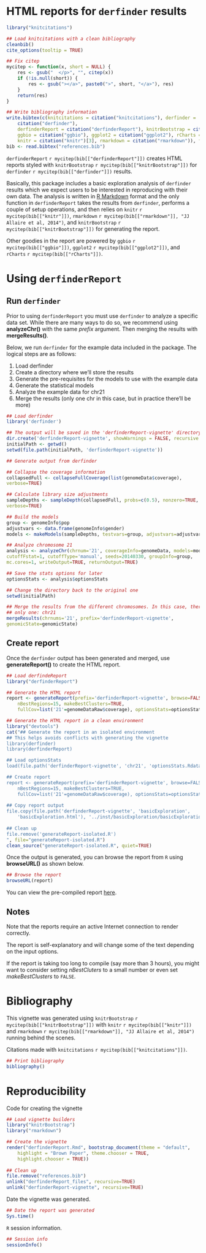 <!--
%\VignetteEngine{knitr::knitr}
%\VignetteIndexEntry{derfinderReport}
-->

HTML reports for `derfinder` results
===================================

```r
library("knitcitations")

## Load knitcitations with a clean bibliography
cleanbib()
cite_options(tooltip = TRUE)

## Fix citep
mycitep <- function(x, short = NULL) {
    res <- gsub("  </p>", "", citep(x))
    if (!is.null(short)) {
        res <- gsub("></a>", paste0(">", short, "</a>"), res)
    }
    return(res)
}

## Write bibliography information
write.bibtex(c(knitcitations = citation("knitcitations"), derfinder = 
    citation("derfinder"), 
    derfinderReport = citation("derfinderReport"), knitrBootstrap = citation("knitrBootstrap"), 
    ggbio = citation("ggbio"), ggplot2 = citation("ggplot2"), rCharts = citation("rCharts"), 
    knitr = citation("knitr")[3], rmarkdown = citation("rmarkdown")), file = "references.bib")
bib <- read.bibtex("references.bib")
```


`derfinderReport` `r mycitep(bib[["derfinderReport"]])` creates HTML reports 
styled with `knitrBootstrap` `r mycitep(bib[["knitrBootstrap"]])` for 
`derfinder` `r mycitep(bib[["derfinder"]])` results.

Basically, this package includes a basic exploration analysis of `derfinder` 
results which we expect users to be interested in reproducing with their own
data. The analysis is written in [R Markdown](http://www.rstudio.com/ide/docs/r_markdown)
format and the only function in `derfinderReport` takes the results from 
`derfinder`, performs a couple of setup operations, and then relies on
`knitr` `r mycitep(bib[["knitr"]])`, `rmarkdown` 
`r mycitep(bib[["rmarkdown"]], "JJ Allaire et al, 2014")`, and `knitrBootstrap` 
`r mycitep(bib[["knitrBootstrap"]])` for generating the report. 

Other goodies in the report are powered by `ggbio` `r mycitep(bib[["ggbio"]])`, 
`ggplot2` `r mycitep(bib[["ggplot2"]])`, and `rCharts`
`r mycitep(bib[["rCharts"]])`.

# Using `derfinderReport`

## Run `derfinder`

Prior to using `derfinderReport` you must use `derfinder` to analyze a specific
data set. While there are many ways to do so, we recommend using 
__analyzeChr()__ with the same _prefix_ argument. Then merging the results with 
__mergeResults()__.

Below, we run `derfinder` for the example data included in the package. The
logical steps are as follows:

1. Load derfinder
1. Create a directory where we'll store the results
1. Generate the pre-requisites for the models to use with the example data
1. Generate the statistical models
1. Analyze the example data for chr21
1. Merge the results (only one chr in this case, but in practice there'll be more)

```r
## Load derfinder
library('derfinder')

## The output will be saved in the 'derfinderReport-vignette' directory
dir.create('derfinderReport-vignette', showWarnings = FALSE, recursive = TRUE)
initialPath <- getwd()
setwd(file.path(initialPath, 'derfinderReport-vignette'))

## Generate output from derfinder

## Collapse the coverage information
collapsedFull <- collapseFullCoverage(list(genomeData$coverage), 
verbose=TRUE)

## Calculate library size adjustments
sampleDepths <- sampleDepth(collapsedFull, probs=c(0.5), nonzero=TRUE, 
verbose=TRUE)

## Build the models
group <- genomeInfo$pop
adjustvars <- data.frame(genomeInfo$gender)
models <- makeModels(sampleDepths, testvars=group, adjustvars=adjustvars)

## Analyze chromosome 21
analysis <- analyzeChr(chrnum='21', coverageInfo=genomeData, models=models, 
cutoffFstat=1, cutoffType='manual', seeds=20140330, groupInfo=group, 
mc.cores=1, writeOutput=TRUE, returnOutput=TRUE)

## Save the stats options for later
optionsStats <- analysis$optionsStats

## Change the directory back to the original one
setwd(initialPath)

## Merge the results from the different chromosomes. In this case, there's 
## only one: chr21
mergeResults(chrnums='21', prefix='derfinderReport-vignette', 
genomicState=genomicState)
```


## Create report

Once the `derfinder` output has been generated and merged, use
__generateReport()__ to create the HTML report.


```r
## Load derfindeReport
library("derfinderReport")
```


```r
## Generate the HTML report
report <- generateReport(prefix='derfinderReport-vignette', browse=FALSE,
    nBestRegions=15, makeBestClusters=TRUE,
    fullCov=list('21'=genomeDataRaw$coverage), optionsStats=optionsStats)
```


```r
## Generate the HTML report in a clean environment
library("devtools")
cat("## Generate the report in an isolated environment
## This helps avoids conflicts with generating the vignette
library(derfinder)
library(derfinderReport)

## Load optionsStats
load(file.path('derfinderReport-vignette', 'chr21', 'optionsStats.Rdata'))

## Create report
report <- generateReport(prefix='derfinderReport-vignette', browse=FALSE,
    nBestRegions=15, makeBestClusters=TRUE,
    fullCov=list('21'=genomeDataRaw$coverage), optionsStats=optionsStats)
    
## Copy report output
file.copy(file.path('derfinderReport-vignette', 'basicExploration',
    'basicExploration.html'), '../inst/basicExploration/basicExploration.html')
    
## Clean up
file.remove('generateReport-isolated.R')
", file="generateReport-isolated.R")
clean_source("generateReport-isolated.R", quiet=TRUE)
```

Once the output is generated, you can browse the report from `R` using 
__browseURL()__ as shown below.

```r
## Browse the report
browseURL(report)
```

You can view the pre-compiled report
[here](`r system.file(file.path("basicExploration", "basicExploration.html"),  package = "derfinderReport", mustWork = TRUE)`).

## Notes

Note that the reports require an active Internet connection to render correctly.

The report is self-explanatory and will change some of the text depending on the
input options.

If the report is taking too long to compile (say more than 3 hours), you might
want to consider setting _nBestCluters_ to a small number or even set 
_makeBestClusters_ to `FALSE`.


# Bibliography

This vignette was generated using `knitrBootstrap` `r mycitep(bib[["knitrBootstrap"]])`
with `knitr` `r mycitep(bib[["knitr"]])` and `rmarkdown` `r mycitep(bib[["rmarkdown"]], "JJ Allaire et al, 2014")` running behind the scenes.

Citations made with `knitcitations` `r mycitep(bib[["knitcitations"]])`.

```r
## Print bibliography
bibliography()
```


# Reproducibility

Code for creating the vignette

```r
## Load vignette builders
library("knitrBootstrap")
library("rmarkdown")

## Create the vignette
render("derfinderReport.Rmd", bootstrap_document(theme = "default",
    highlight = "Brown Paper", theme.chooser = TRUE,
    highlight.chooser = TRUE))
  
## Clean up
file.remove("references.bib")
unlink("derfinderReport_files", recursive=TRUE)
unlink("derfinderReport-vignette", recursive=TRUE)
```

Date the vignette was generated.

```r
## Date the report was generated
Sys.time()
```

`R` session information.

```r
## Session info
sessionInfo()
```
